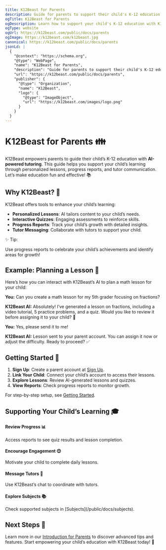 ```yaml
---
title: K12Beast for Parents
description: Guide for parents to support their child's K-12 education using K12Beast's AI-powered tutoring platform.
ogTitle: K12Beast for Parents
ogDescription: Learn how to support your child's K-12 education with K12Beast's personalized tutoring tools.
ogType: website
ogUrl: https://k12beast.com/public/docs/parents
ogImage: https://k12beast.com/k12beast.jpg
canonical: https://k12beast.com/public/docs/parents
jsonLd: |
  {
    "@context": "https://schema.org",
    "@type": "WebPage",
    "name": "K12Beast for Parents",
    "description": "Guide for parents to support their child's K-12 education using K12Beast's AI-powered tutoring platform.",
    "url": "https://k12beast.com/public/docs/parents",
    "publisher": {
      "@type": "Organization",
      "name": "K12Beast",
      "logo": {
        "@type": "ImageObject",
        "url": "https://k12beast.com/images/logo.png"
      }
    }
  }
---
```


<!-- File path: src/app/public/docs/parents/page.mdx -->

# K12Beast for Parents 👪

K12Beast empowers parents to guide their child’s K-12 education with **AI-powered tutoring**. This guide helps you support your child’s learning through personalized lessons, progress reports, and tutor communication. Let’s make education fun and effective! 📚

## Why K12Beast? 🌟

K12Beast offers tools to enhance your child’s learning:
- **Personalized Lessons**: AI tailors content to your child’s needs.
- **Interactive Quizzes**: Engaging assessments to reinforce skills.
- **Progress Reports**: Track your child’s growth with detailed insights.
- **Tutor Messaging**: Collaborate with tutors to support your child.

<div className="p-4 my-4 bg-blue-50 rounded-lg shadow-sm">
  <p className="text-blue-700 font-semibold">✨ Tip:</p>
  <p className="text-blue-600">Use progress reports to celebrate your child’s achievements and identify areas for growth!</p>
</div>

## Example: Planning a Lesson 📝

Here’s how you can interact with K12Beast’s AI to plan a math lesson for your child:

<div className="p-4 bg-gray-100 rounded-lg my-4">
  <p><strong>You:</strong> Can you create a math lesson for my 5th grader focusing on fractions?</p>
  <p><strong>K12Beast AI:</strong> Absolutely! I’ve generated a lesson on fractions, including a video tutorial, 5 practice problems, and a quiz. Would you like to review it before assigning it to your child? 🧮</p>
  <p><strong>You:</strong> Yes, please send it to me!</p>
  <p><strong>K12Beast AI:</strong> Lesson sent to your parent account. You can assign it now or adjust the difficulty. Ready to proceed? ✅</p>
</div>

## Getting Started 🚀

1. **Sign Up**: Create a parent account at [Sign Up](/public/signup).
2. **Link Your Child**: Connect your child’s account to access their lessons.
3. **Explore Lessons**: Review AI-generated lessons and quizzes.
4. **View Reports**: Check progress reports to monitor growth.

For step-by-step setup, see [Getting Started](/public/docs/getting-started).

## Supporting Your Child’s Learning 🎓

<div className="space-y-4 my-6">
  <div className="p-4 bg-gray-50 rounded-lg shadow-sm">
    <h4 className="font-semibold text-gray-700">Review Progress 📊</h4>
    <p className="text-gray-600">Access reports to see quiz results and lesson completion.</p>
  </div>
  <div className="p-4 bg-gray-50 rounded-lg shadow-sm">
    <h4 className="font-semibold text-gray-700">Encourage Engagement 😊</h4>
    <p className="text-gray-600">Motivate your child to complete daily lessons.</p>
  </div>
  <div className="p-4 bg-gray-50 rounded-lg shadow-sm">
    <h4 className="font-semibold text-gray-700">Message Tutors 💬</h4>
    <p className="text-gray-600">Use K12Beast’s chat to coordinate with tutors.</p>
  </div>
  <div className="p-4 bg-gray-50 rounded-lg shadow-sm">
    <h4 className="font-semibold text-gray-700">Explore Subjects 📚</h4>
    <p className="text-gray-600">Check supported subjects in [Subjects](/public/docs/subjects).</p>
  </div>
</div>

## Next Steps 🔗

Learn more in our [Introduction for Parents](/public/docs/parents/introduction) to discover advanced tips and features. Start empowering your child’s education with K12Beast today! 🚀